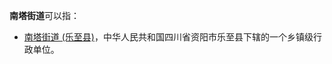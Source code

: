 '''南塔街道'''可以指：
{{PRC admin/disambig|21/01/03/019/000|21/13/02/001/000|43/10/03/002/000}}
* [[南塔街道_(乐至县)|南塔街道 (乐至县)]]，中华人民共和国四川省资阳市乐至县下辖的一个乡镇级行政单位。
{{disambig|cat=四字乡级行政区划消歧义}}
